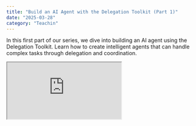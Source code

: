 ```yaml
---
title: "Build an AI Agent with the Delegation Toolkit (Part 1)"
date: "2025-03-28"
category: "Teachin"
---
```


In this first part of our series, we dive into building an AI agent using the Delegation Toolkit. Learn how to create intelligent agents that can handle complex tasks through delegation and coordination.

<div className="relative w-full aspect-video my-8 rounded-lg overflow-hidden">
  <iframe
    src="https://www.youtube.com/embed/OkhV2Dl_7Z8"
    title="Build an AI Agent with the Delegation Toolkit"
    allow="accelerometer; autoplay; clipboard-write; encrypted-media; gyroscope; picture-in-picture"
    allowFullScreen
    className="absolute top-0 left-0 w-full h-full"
  />
</div>
